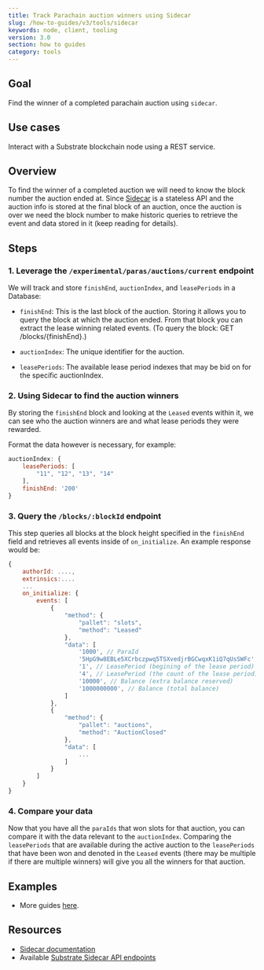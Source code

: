 ```yaml
---
title: Track Parachain auction winners using Sidecar
slug: /how-to-guides/v3/tools/sidecar
keywords: node, client, tooling
version: 3.0 
section: how to guides
category: tools
---
```


## Goal

Find the winner of a completed parachain auction using `sidecar`. 

## Use cases

Interact with a Substrate blockchain node using a REST service.

## Overview

To find the winner of a completed auction we will need to know the block number the auction ended at. Since [Sidecar][sidecar-gh] is a stateless API and the 
auction info is stored at the final block of an auction, once the auction is over we need the block number to make historic queries to retrieve the event 
and data stored in it (keep reading for details).

## Steps

### 1. Leverage the `/experimental/paras/auctions/current` endpoint

We will track and store `finishEnd`, `auctionIndex`, and `leasePeriods` in a Database:

- `finishEnd`: This is the last block of the auction. Storing it allows you to query the block at which the auction ended. From that block you can extract the 
lease winning related events. (To query the block: GET /blocks/{finishEnd}.)

- `auctionIndex`: The unique identifier for the auction.

- `leasePeriods`: The available lease period indexes that may be bid on for the specific auctionIndex.

### 2. Using Sidecar to find the auction winners

By storing the `finishEnd` block and looking at the `Leased` events within it, we can see who the auction winners are and what lease periods they were rewarded.

Format the data however is necessary, for example:

```js
auctionIndex: {
    leasePeriods: [
        "11", "12", "13", "14"
    ],
    finishEnd: '200'
}
```

### 3. Query the `/blocks/:blockId` endpoint

This step queries all blocks at the block height specified in the `finishEnd` field and retrieves all events inside of `on_initialize`. An example response would be:

```js
{
    authorId: ....,
    extrinsics:....
    ...
    on_initialize: {
        events: [
            {
                "method": {
                    "pallet": "slots",
                    "method": "Leased"
                },
                "data": [
                    '1000', // ParaId
                    '5HpG9w8EBLe5XCrbczpwq5TSXvedjrBGCwqxK1iQ7qUsSWFc', // AccountId
                    '1', // LeasePeriod (begining of the lease period)
                    '4', // LeasePeriod (the count of the lease period)
                    '10000', // Balance (extra balance reserved)
                    '1000000000', // Balance (total balance) 
                ]
            },
            {
                "method": {
                    "pallet": "auctions",
                    "method": "AuctionClosed"
                },
                "data": [
                    ...
                ]
            }
        ]
    }
}
```

### 4. Compare your data

Now that you have all the `paraIds` that won slots for that auction, you can compare it with the data relevant to the `auctionIndex`.
Comparing the `leasePeriods` that are available during the active auction to the `leasePeriods` that have been won and denoted in the 
`Leased` events (there may be multiple if there are multiple winners) will give you all the winners for that auction.


## Examples

- More guides [here](https://github.com/paritytech/substrate-api-sidecar/tree/master/guides).

## Resources

- [Sidecar documentation][sidecar-gh]
- Available [Substrate Sidecar API endpoints](https://paritytech.github.io/substrate-api-sidecar/dist/)


[sidecar-gh]: https://github.com/paritytech/substrate-api-sidecar